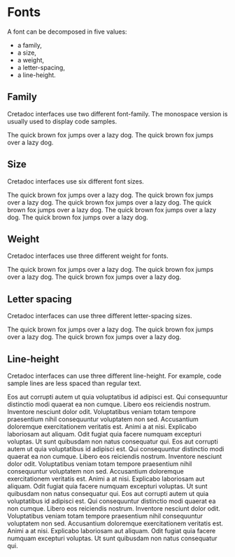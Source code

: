 
<Meta title="Themes/Tokens/Fonts" />

# Fonts

A font can be decomposed in five values:

- a family,
- a size,
- a weight,
- a letter-spacing,
- a line-height.

## Family

Cretadoc interfaces use two different font-family. The monospace version is usually used to display code samples.

<Story name="Family">
  <PreviewList isBordered wrapAfter={1}>
    <Font orientation="inline" token="font.family.regular">
      The quick brown fox jumps over a lazy dog.
    </Font>
    <Font orientation="inline" token="font.family.monospace">
      The quick brown fox jumps over a lazy dog.
    </Font>
  </PreviewList>
</Story>

## Size

Cretadoc interfaces use six different font sizes.

<Story name="Size">
  <PreviewList isBordered wrapAfter={1}>
    <Font orientation="inline" token="font.size.xs">
      The quick brown fox jumps over a lazy dog.
    </Font>
    <Font orientation="inline" token="font.size.sm">
      The quick brown fox jumps over a lazy dog.
    </Font>
    <Font orientation="inline" token="font.size.md">
      The quick brown fox jumps over a lazy dog.
    </Font>
    <Font orientation="inline" token="font.size.lg">
      The quick brown fox jumps over a lazy dog.
    </Font>
    <Font orientation="inline" token="font.size.xl">
      The quick brown fox jumps over a lazy dog.
    </Font>
    <Font orientation="inline" token="font.size.xxl">
      The quick brown fox jumps over a lazy dog.
    </Font>
  </PreviewList>
</Story>

## Weight

Cretadoc interfaces use three different weight for fonts.

<Story name="Weight">
  <PreviewList isBordered wrapAfter={1}>
    <Font orientation="inline" token="font.weight.light">
      The quick brown fox jumps over a lazy dog.
    </Font>
    <Font orientation="inline" token="font.weight.regular">
      The quick brown fox jumps over a lazy dog.
    </Font>
    <Font orientation="inline" token="font.weight.strong">
      The quick brown fox jumps over a lazy dog.
    </Font>
  </PreviewList>
</Story>

## Letter spacing

Cretadoc interfaces can use three different letter-spacing sizes.

<Story name="LetterSpacing">
  <PreviewList isBordered wrapAfter={1}>
    <Font orientation="inline" token="font.letterSpacing.narrow">
      The quick brown fox jumps over a lazy dog.
    </Font>
    <Font orientation="inline" token="font.letterSpacing.regular">
      The quick brown fox jumps over a lazy dog.
    </Font>
    <Font orientation="inline" token="font.letterSpacing.spaced">
      The quick brown fox jumps over a lazy dog.
    </Font>
  </PreviewList>
</Story>

## Line-height

Cretadoc interfaces can use three different line-height. For example, code sample lines are less spaced than regular text.

<Story name="LineHeight">
  <PreviewList isBordered wrapAfter={1}>
    <Font token="font.lineHeight.sm">
      Eos aut corrupti autem ut quia voluptatibus id adipisci est. Qui
      consequuntur distinctio modi quaerat ea non cumque. Libero eos reiciendis
      nostrum. Inventore nesciunt dolor odit. Voluptatibus veniam totam tempore
      praesentium nihil consequuntur voluptatem non sed. Accusantium doloremque
      exercitationem veritatis est. Animi a at nisi. Explicabo laboriosam aut
      aliquam. Odit fugiat quia facere numquam excepturi voluptas. Ut sunt
      quibusdam non natus consequatur qui.
    </Font>
    <Font token="font.lineHeight.md">
      Eos aut corrupti autem ut quia voluptatibus id adipisci est. Qui
      consequuntur distinctio modi quaerat ea non cumque. Libero eos reiciendis
      nostrum. Inventore nesciunt dolor odit. Voluptatibus veniam totam tempore
      praesentium nihil consequuntur voluptatem non sed. Accusantium doloremque
      exercitationem veritatis est. Animi a at nisi. Explicabo laboriosam aut
      aliquam. Odit fugiat quia facere numquam excepturi voluptas. Ut sunt
      quibusdam non natus consequatur qui.
    </Font>
    <Font token="font.lineHeight.lg">
      Eos aut corrupti autem ut quia voluptatibus id adipisci est. Qui
      consequuntur distinctio modi quaerat ea non cumque. Libero eos reiciendis
      nostrum. Inventore nesciunt dolor odit. Voluptatibus veniam totam tempore
      praesentium nihil consequuntur voluptatem non sed. Accusantium doloremque
      exercitationem veritatis est. Animi a at nisi. Explicabo laboriosam aut
      aliquam. Odit fugiat quia facere numquam excepturi voluptas. Ut sunt
      quibusdam non natus consequatur qui.
    </Font>
  </PreviewList>
</Story>
